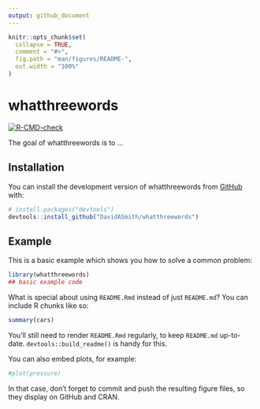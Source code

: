 ```yaml
---
output: github_document
---
```


<!-- README.md is generated from README.Rmd. Please edit that file -->

```r
knitr::opts_chunk$set(
  collapse = TRUE,
  comment = "#>",
  fig.path = "man/figures/README-",
  out.width = "100%"
)
```

# whatthreewords

<!-- badges: start -->
[![R-CMD-check](https://github.com/DavidASmith/whatthreewords/actions/workflows/R-CMD-check.yaml/badge.svg)](https://github.com/DavidASmith/whatthreewords/actions/workflows/R-CMD-check.yaml)
<!-- badges: end -->

The goal of whatthreewords is to ...

## Installation

You can install the development version of whatthreewords from [GitHub](https://github.com/) with:

``` r
# install.packages("devtools")
devtools::install_github("DavidASmith/whatthreewords")
```

## Example

This is a basic example which shows you how to solve a common problem:

```r
library(whatthreewords)
## basic example code
```

What is special about using `README.Rmd` instead of just `README.md`? You can include R chunks like so:

```r
summary(cars)
```

You'll still need to render `README.Rmd` regularly, to keep `README.md` up-to-date. `devtools::build_readme()` is handy for this.

You can also embed plots, for example:

```r
#plot(pressure)
```

In that case, don't forget to commit and push the resulting figure files, so they display on GitHub and CRAN.
